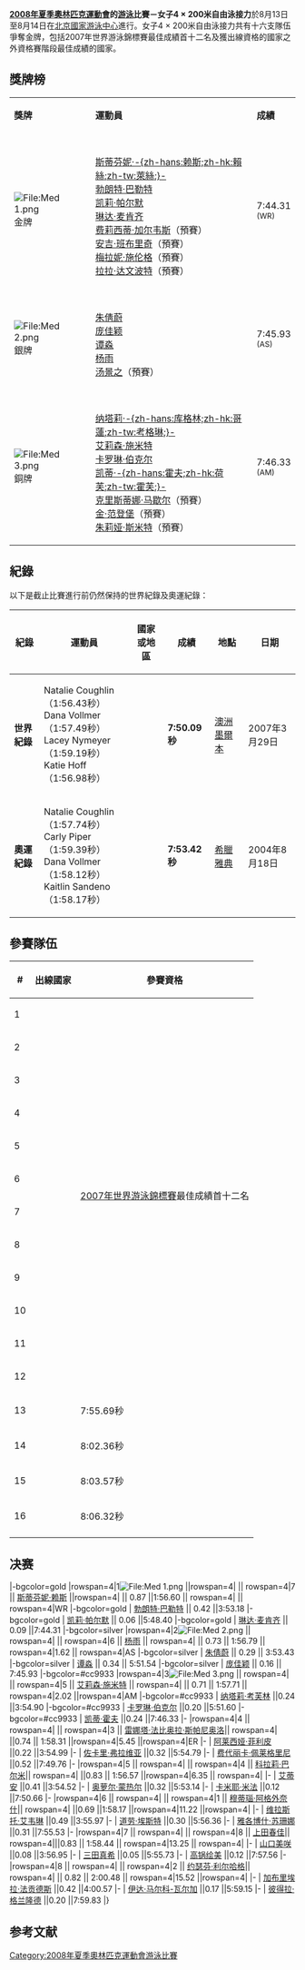 {{noteTA
|1=zh-hans:專項; zh-hant:項目;
}}

{{2008年夏季奧林匹克運動會游泳比賽}}

'''[[2008年夏季奧林匹克運動會|2008年夏季奧林匹克運動會]]的[[2008年夏季奧林匹克運動會游泳比賽|游泳]]比賽－女子4 × 200米自由泳接力'''於8月13日至8月14日在[[北京國家游泳中心|北京國家游泳中心]]進行。女子4 × 200米自由泳接力共有十六支隊伍爭奪金牌，包括2007年世界游泳錦標賽最佳成績首十二名及獲出線資格的國家之外資格賽階段最佳成績的國家。

== 獎牌榜 ==
{| class="wikitable"
|- bgcolor="#efefef"
| '''獎牌'''
| '''運動員'''
| '''成績'''
|-
| bgcolor="gold" | [[File:Med_1.png|File:Med 1.png]] 金牌
| {{flagIOCteam|AUS|2008年夏季}}<br />[[斯蒂芬妮·赖斯|斯蒂芬妮·-{zh-hans:赖斯;zh-hk:賴絲;zh-tw:萊絲;}-]]<br />[[勃朗特·巴勒特|勃朗特·巴勒特]]<br />[[凯莉·帕尔默|凯莉·帕尔默]]<br />[[琳达·麦肯齐|琳达·麦肯齐]]<br />[[费莉西蒂·加尔韦斯|费莉西蒂·加尔韦斯]]（預賽）<br />[[安吉·班布里奇|安吉·班布里奇]]（預賽）<br />[[梅拉妮·施伦格|梅拉妮·施伦格]]（預賽）<br />[[拉拉·达文波特|拉拉·达文波特]]（預賽）||7:44.31 <br /><small>(WR)</small>
|-
| bgcolor="silver" | [[File:Med_2.png|File:Med 2.png]] 銀牌
| {{flagIOCteam|CHN|2008年夏季}}<br />[[朱倩蔚|朱倩蔚]]<br />[[庞佳颖|庞佳颖]]<br />[[谭淼|谭淼]]<br />[[杨雨|杨雨]]<br />[[汤景之|汤景之]]（預賽）||7:45.93 <br /><small>(AS)</small>
|-
| bgcolor="cc9966" | [[File:Med_3.png|File:Med 3.png]] 銅牌
| {{flagIOCteam|USA|2008年夏季}}<br />[[納塔莉·考芙林|纳塔莉·-{zh-hans:库格林;zh-hk:哥蓮;zh-tw:考格琳;}-]]<br />[[艾莉森·施米特|艾莉森·施米特]]<br />[[卡罗琳·伯克尔|卡罗琳·伯克尔]]<br />[[凯蒂·霍夫|凯蒂·-{zh-hans:霍夫;zh-hk:荷芙;zh-tw:霍芙;}-]]<br />[[克里斯蒂娜·马歇尔|克里斯蒂娜·马歇尔]]（預賽）<br />[[金·范登堡|金·范登堡]]（預賽）<br />[[朱莉娅·斯米特|朱莉娅·斯米特]]（預賽）||7:46.33 <br /><small>(AM)</small>
|}

== 紀錄 ==
以下是截止比賽進行前仍然保持的世界紀錄及奧運紀錄：
{| class="wikitable" style="text-align:center; font-size:85%"
|-
! 紀錄 
! 運動員
! 國家或地區
! 成績
! 地點
! 日期
|-
| '''世界紀錄'''
| Natalie Coughlin（1:56.43秒）<br />Dana Vollmer（1:57.49秒）<br />Lacey Nymeyer（1:59.19秒）<br />Katie Hoff（1:56.98秒）<br />
| {{USA}}
| ''' 7:50.09秒'''
| [[澳洲|澳洲]][[墨爾本|墨爾本]]
| 2007年3月29日
|-
| '''奧運紀錄'''
| Natalie Coughlin（1:57.74秒）<br />Carly Piper（1:59.39秒）<br />Dana Vollmer（1:58.12秒）<br />Kaitlin Sandeno（1:58.17秒）<br />
| {{USA}}
| ''' 7:53.42秒'''
| [[希臘|希臘]][[雅典|雅典]]
| 2004年8月18日
|}

== 參賽隊伍 ==
{| class="wikitable" width=400 style="text-align:center; font-size:90%"
|-
! #
! 出線國家
! colspan=2|參賽資格
|-
| 1 || align="left"|{{flagIOC|AUS|2008年夏季}} || rowspan=12 colspan=2|[[2007年世界游泳錦標賽|2007年世界游泳錦標賽]]最佳成績首十二名
|-
| 2 || align="left"|{{flagIOC|GER|2008年夏季}}
|-
| 3 || align="left"|{{flagIOC|FRA|2008年夏季}} 
|-
| 4 || align="left"|{{flagIOC|JPN|2008年夏季}} 
|-
| 5 || align="left"|{{flagIOC|GBR|2008年夏季}} 
|-
| 6 || align="left"|{{flagIOC|NED|2008年夏季}} 
|-
| 7 || align="left"|{{flagIOC|SWE|2008年夏季}} 
|-
| 8 || align="left"|{{flagIOC|USA|2008年夏季}} 
|-
| 9 || align="left"|{{flagIOC|CHN|2008年夏季}} 
|-
| 10 || align="left"|{{flagIOC|NZL|2008年夏季}}
|-
| 11 || align="left"|{{flagIOC|CAN|2008年夏季}} 
|-
| 12 || align="left"|{{flagIOC|ESP|2008年夏季}} 
|-
| 13 || align="left"|{{flagIOC|ITA|2008年夏季mmer}} || 7:55.69秒 || rowspan=4|資格賽階段最佳成績的國家
|-
| 14 || align="left"|{{flagIOC|HUN|2008年夏季}} || 8:02.36秒
|-
| 15 || align="left"|{{flagIOC|DEN|2008年夏季}} || 8:03.57秒
|-
| 16 || align="left"|{{flagIOC|POL|2008年夏季}} || 8:06.32秒
|-
|}

== 决赛 ==
{{RaceA|游泳}}
|-bgcolor=gold
|rowspan=4|1[[File:Med_1.png|File:Med 1.png]] ||rowspan=4| ||	rowspan=4|7 || [[斯蒂芬妮·赖斯|斯蒂芬妮·赖斯]] ||rowspan=4|{{flagIOC|AUS|2008年夏季}} || 0.87 ||1:56.60  || rowspan=4| || rowspan=4|WR	 	 
|-bgcolor=gold
| [[勃朗特·巴勒特|勃朗特·巴勒特]] || 0.42	||3:53.18 		 	 
|-bgcolor=gold
| [[凯莉·帕尔默|凯莉·帕尔默]]   || 0.06	||5:48.40 		 	 
|-bgcolor=gold
| [[琳达·麦肯齐|琳达·麦肯齐]]   || 0.09	||7:44.31 		 	 
|-bgcolor=silver
|rowspan=4|2[[File:Med_2.png|File:Med 2.png]] || rowspan=4| ||	rowspan=4|6 || [[杨雨|杨雨]] || rowspan=4|{{flagIOC|CHN|2008年夏季}} || 0.73	 || 1:56.79  || rowspan=4|1.62	|| rowspan=4|AS		 
|-bgcolor=silver
| [[朱倩蔚|朱倩蔚]]	|| 0.29	|| 3:53.43 		 	 
|-bgcolor=silver
| [[谭淼|谭淼]]	|| 0.34	|| 5:51.54 		 	 
|-bgcolor=silver
| [[庞佳颖|庞佳颖]]	|| 0.16	|| 7:45.93 		 	 
|-bgcolor=#cc9933
|rowspan=4|3[[File:Med_3.png|File:Med 3.png]] || rowspan=4| ||	rowspan=4|5 ||	[[艾莉森·施米特|艾莉森·施米特]] || rowspan=4|{{flagIOC|USA|2008年夏季}} || 0.71 || 1:57.71 || rowspan=4|2.02	||rowspan=4|AM	 
|-bgcolor=#cc9933
| [[纳塔莉·考芙林|纳塔莉·考芙林]]	||0.24	||3:54.90 		 	 
|-bgcolor=#cc9933
| [[卡罗琳·伯克尔|卡罗琳·伯克尔]]	||0.20	||5:51.60 		 	 
|-bgcolor=#cc9933
| [[凯蒂·霍夫|凯蒂·霍夫]]	||0.24	||7:46.33 		 	 
|-
|rowspan=4|4 || rowspan=4| ||	rowspan=4|3 ||	[[雷娜塔·法比奥拉·斯帕尼奥洛|雷娜塔·法比奥拉·斯帕尼奥洛]]|| rowspan=4|{{flagIOC|ITA|2008年夏季}} ||0.74 ||  1:58.31 ||rowspan=4|5.45 ||rowspan=4|ER
|-
| [[阿莱西娅·菲利皮|阿莱西娅·菲利皮]]	||0.22	||3:54.99 		 	 
|-
| [[佐卡里·弗拉维亚|佐卡里·弗拉维亚]]	||0.32	||5:54.79 		 	 
|-
| [[费代丽卡·佩莱格里尼|费代丽卡·佩莱格里尼]]	||0.52	||7:49.76 		 	 
|-
|rowspan=4|5 || rowspan=4| ||	rowspan=4|4 ||	[[科拉莉·巴尔米|科拉莉·巴尔米]]|| rowspan=4|{{flagIOC|FRA|2008年夏季}} 	||0.83 || 1:56.57 ||rowspan=4|6.35 || rowspan=4|	
|-
| [[艾蒂安|艾蒂安]]	||0.41	 ||3:54.52 		 	 
|-
| [[奥萝尔·蒙热尔|奥萝尔·蒙热尔]]	||0.32	||5:53.14 		 	 
|-
| [[卡米耶·米法|卡米耶·米法]]	||0.12	||7:50.66 		 	 
|-
|rowspan=4|6 || rowspan=4| ||	rowspan=4|1 ||	[[穆蒂瑙·阿格外奈什|穆蒂瑙·阿格外奈什]]|| rowspan=4|{{flagIOC|HUN|2008年夏季}} ||0.69 ||1:58.17 ||rowspan=4|11.22 ||rowspan=4|	
|-
| [[维拉斯托·艾韦琳|维拉斯托·艾韦琳]]	||0.49	||3:55.97 		 	 
|-
| [[道劳·埃斯特|道劳·埃斯特]]	||0.30	||5:56.36 		 	 
|-
| [[雅各博什·苏珊娜|雅各博什·苏珊娜]]	||0.31	||7:55.53 		 	 
|-
|rowspan=4|7 || rowspan=4| ||	rowspan=4|8 ||	[[上田春佳|上田春佳]]|| rowspan=4|{{flagIOC|JPN|2008年夏季}}||0.83 || 1:58.44 || rowspan=4|13.25 || rowspan=4|
|-
| [[山口美咲|山口美咲]]	||0.08	||3:56.95 		 	 
|-
| [[三田真希|三田真希]]	||0.05	||5:55.73 		 	 
|-
| [[高锅绘美|高锅绘美]]	||0.12	||7:57.56 		 	 
|-
|rowspan=4|8 || rowspan=4| ||	rowspan=4|2 ||	[[约瑟芬·利尔哈格|约瑟芬·利尔哈格]]|| rowspan=4|{{flagIOC|SWE|2008年夏季}} || 0.82 || 2:00.48  ||	rowspan=4|15.52 ||rowspan=4|
|-
| [[加布里埃拉·法贡德斯|加布里埃拉·法贡德斯]]	||0.42	||4:00.57 		 	 
|-
| [[伊达·马尔科-瓦尔加|伊达·马尔科-瓦尔加]]	||0.17	||5:59.15 		 	 
|-
| [[彼得拉·格兰隆德|彼得拉·格兰隆德]]	||0.20	||7:59.83
|}

{{RaceM}}

== 参考文献 ==
<div class="references-small">
<references />
</div>

[[Category:2008年夏季奧林匹克運動會游泳比賽|Category:2008年夏季奧林匹克運動會游泳比賽]]